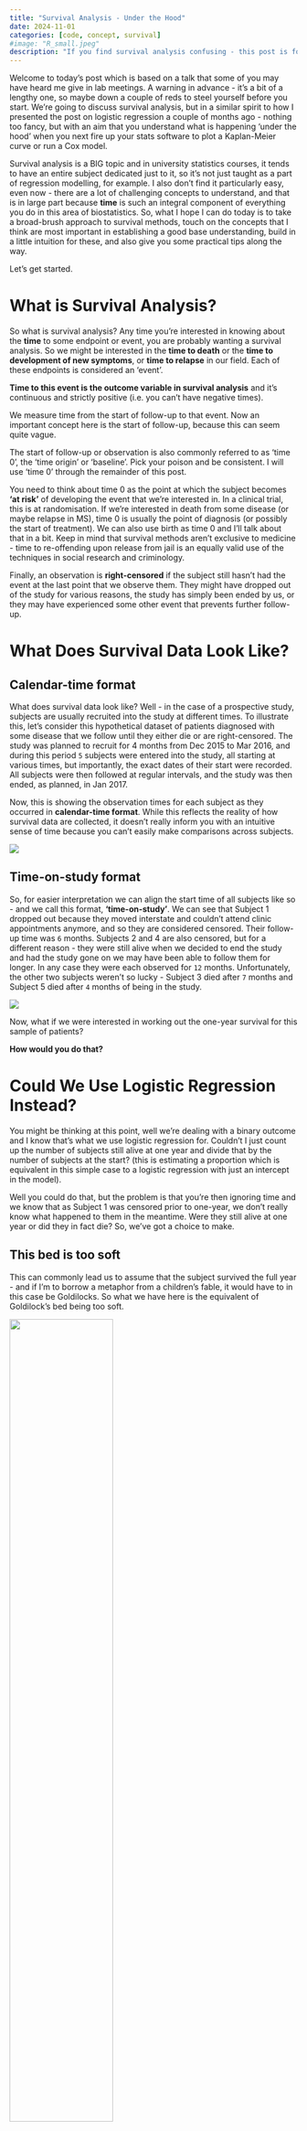 ```yaml
---
title: "Survival Analysis - Under the Hood"
date: 2024-11-01
categories: [code, concept, survival]
#image: "R_small.jpeg"
description: "If you find survival analysis confusing - this post is for you."
---
```


Welcome to today's post which is based on a talk that some of you may have heard me give in lab meetings. A warning in advance - it's a bit of a lengthy one, so maybe down a couple of reds to steel yourself before you start. We're going to discuss survival analysis, but in a similar spirit to how I presented the post on logistic regression a couple of months ago - nothing too fancy, but with an aim that you understand what is happening 'under the hood' when you next fire up your stats software to plot a Kaplan-Meier curve or run a Cox model.

Survival analysis is a BIG topic and in university statistics courses, it tends to have an entire subject dedicated just to it, so it's not just taught as a part of regression modelling, for example. I also don't find it particularly easy, even now - there are a lot of challenging concepts to understand, and that is in large part because **time** is such an integral component of everything you do in this area of biostatistics. So, what I hope I can do today is to take a broad-brush approach to survival methods, touch on the concepts that I think are most important in establishing a good base understanding, build in a little intuition for these, and also give you some practical tips along the way.

Let's get started.

# What is Survival Analysis?

So what is survival analysis? Any time you're interested in knowing about the **time** to some endpoint or event, you are probably wanting a survival analysis. So we might be interested in the **time to death** or the **time to development of new symptoms**, or **time to relapse** in our field. Each of these endpoints is considered an 'event'.

::: callout-important
**Time to this event is the outcome variable in survival analysis** and it's continuous and strictly positive (i.e. you can't have negative times).
:::

We measure time from the start of follow-up to that event. Now an important concept here is the start of follow-up, because this can seem quite vague.

::: callout-note
The start of follow-up or observation is also commonly referred to as 'time 0', the 'time origin' or 'baseline'. Pick your poison and be consistent. I will use 'time 0' through the remainder of this post.
:::

You need to think about time 0 as the point at which the subject becomes **'at risk'** of developing the event that we're interested in. In a clinical trial, this is at randomisation. If we're interested in death from some disease (or maybe relapse in MS), time 0 is usually the point of diagnosis (or possibly the start of treatment). We can also use birth as time 0 and I'll talk about that in a bit. Keep in mind that survival methods aren't exclusive to medicine - time to re-offending upon release from jail is an equally valid use of the techniques in social research and criminology.

Finally, an observation is **right-censored** if the subject still hasn't had the event at the last point that we observe them. They might have dropped out of the study for various reasons, the study has simply been ended by us, or they may have experienced some other event that prevents further follow-up.

# What Does Survival Data Look Like?

## Calendar-time format

What does survival data look like? Well - in the case of a prospective study, subjects are usually recruited into the study at different times. To illustrate this, let's consider this hypothetical dataset of patients diagnosed with some disease that we follow until they either die or are right-censored. The study was planned to recruit for 4 months from Dec 2015 to Mar 2016, and during this period `5` subjects were entered into the study, all starting at various times, but importantly, the exact dates of their start were recorded. All subjects were then followed at regular intervals, and the study was then ended, as planned, in Jan 2017.

Now, this is showing the observation times for each subject as they occurred in **calendar-time format**. While this reflects the reality of how survival data are collected, it doesn't really inform you with an intuitive sense of time because you can't easily make comparisons across subjects.

![](images/survival_calendar.png){fig-align="center"}

## Time-on-study format

So, for easier interpretation we can align the start time of all subjects like so - and we call this format, **'time-on-study'**. We can see that Subject 1 dropped out because they moved interstate and couldn't attend clinic appointments anymore, and so they are considered censored. Their follow-up time was `6` months. Subjects 2 and 4 are also censored, but for a different reason - they were still alive when we decided to end the study and had the study gone on we may have been able to follow them for longer. In any case they were each observed for `12` months. Unfortunately, the other two subjects weren't so lucky - Subject 3 died after `7` months and Subject 5 died after `4` months of being in the study.

![](images/survival_study.png){fig-align="center"}

Now, what if we were interested in working out the one-year survival for this sample of patients?

**How would you do that?**

# Could We Use Logistic Regression Instead?

You might be thinking at this point, well we're dealing with a binary outcome and I know that's what we use logistic regression for. Couldn't I just count up the number of subjects still alive at one year and divide that by the number of subjects at the start? (this is estimating a proportion which is equivalent in this simple case to a logistic regression with just an intercept in the model).

Well you could do that, but the problem is that you're then ignoring time and we know that as Subject 1 was censored prior to one-year, we don't really know what happened to them in the meantime. Were they still alive at one year or did they in fact die? So, we've got a choice to make.

## This bed is too soft

This can commonly lead us to assume that the subject survived the full year - and if I'm to borrow a metaphor from a children's fable, it would have to in this case be Goldilocks. So what we have here is the equivalent of Goldilock's bed being too soft.

![](images/goldi_soft.png){fig-align="center" width="60%"}

Under this assumption we would include Subject 1 in the proportion numerator and calculate the one-year survival as `3/5` or `60%` (we could also get that from a logistic regression model).

$$
\text{Survival (one-year)} = \frac{\text{3}}{\text{5}} = 60\%
$$

But there's something not quite right about that.

Unfortunately, Goldilocks doesn't sleep well.

## This bed is too hard

Well then, let's be conservative you might say, and assume Subject 1 has in fact died. In this case we would exclude them from the proportion numerator and calculate the one-year survival as `2/5` or `40%`. Can I suggest this is now the equivalent of Goldilock's bed being too hard, because we know Subject 1 was followed for a full 6 months - that must count for something surely?

![](images/goldi_hard.png){fig-align="center" width="60%"}

$$
\text{Survival (one-year)} = \frac{\text{2}}{\text{5}} = 40\%
$$

Poor Goldilocks still doesn't sleep well.

## Ahhh, just right

When you use survival methods, it in fact turns out that the probability of surviving in the entire year, taking into account censoring is `(4/5)x(2/3) = 53%`, somewhere in between `40` and `60%` - ahhh, Goldilocks has finally found the right bed.

![](images/goldi_ahh.png){fig-align="center" width="60%"}

$$
\text{Survival (one-year)} = \frac{\text{4}}{\text{5}} \times \frac{\text{2}}{\text{3}} = 53\%
$$ I will show you how to get to that number shortly.

## The take-home message

If everybody is observed for at least the same length of time of interest (e.g. 1 year), logistic regression could be used...

... but not if the duration of observation is less for some people.

# Probability In Survival Analysis Can Mean Different Things

Probabilities can be a little tricky in survival analysis because they are very context-dependent. We can talk about the **event probability density**. This effectively gives the probability distribution of survival times, which remember is the outcome in survival analysis. We can also talk about the **hazard**, which is the **instantaneous probability** or **risk** of experiencing the event. And then we can also talk about the **probability of survival**, which tells us how many people haven't experienced the event by same point in time.

::: callout-note
Think of a density function as the continuous analog to a frequency distribution for a discrete variable. An example of the latter might be the number after the roll of a dice, and we can represent the distribution of resulting 1's, 2's, 3's, 4's, 5's and 6's with a frequency histogram. Given that survival times are continuous in nature (i.e. they can take on *any* positive value - not just discrete values) we represent the distribution of survival times with a density function instead.
:::

## Questions - so many questions...

So, let me get you thinking about this by way of a thought exercise.

If I were to ask you about human mortality; then as a function of age, how would you draw or describe:

1.  The probability of death?

2.  The hazard of death?

3.  Survival?

Following from that:

1.  Is the probability of death greater at 80 or 100?

2.  Is the hazard of death greater at 80 or 100?

And finally:

**What's the difference!?**

## Some answers...hopefully

Ok, this is a little bit of a trick question, because it really hangs on semantics.

### Marginal probabilities of event

When we talk about the probability of death we are referring to a probability density for death (as a function of age). This is where the area under the density curve (and while this involves a bit of calculus, you don't need to concern yourself with the details) adds up to `1` - that is everyone is certain to die eventually. In other words the sums of all possible probabilities of dying across all ages equals `1` - and that's what essentially defines a probability density function. So if you look at the following plot you will appreciate that the overall probability of death gradually increases until about `80` years than actually declines after that. So, in fact the most likely age to die at is about `80`, not `100`, and that's simply because fewer people are alive at `100` in the first place. This is what is known as a **'marginal'** probability of death.

![](images/prob_density){fig-align="center" width="40%"}

### Conditional probabilities of event

Now, the marginal probability of death is a different concept to the **hazard** of death. The hazard represents an instantaneous or **conditional** risk of the event happening. Looking at the commensurate hazard function, you will see that it increases exponentially. What this is saying is that the probability or risk that you die in the next year, increases the longer you remain alive. So, the risk of dying in the next year, **given** that you survived until `100` years is far, far, greater than than case for an `80` year old. These are conditional probabilities. In other words, the risk in the next instant of experiencing the event given you haven't yet experienced it.

![](images/prob_hazard){fig-align="center" width="40%"}

### Survival

And then finally the survival. This isn't difficult. We all die (don't thank me for cheering you up) - so the survival function eventually reaches `0`.

![](images/prob_survival){fig-align="center" width="40%"}

# Hazard Rates Are Fundamental To Survival Analysis

## Definition

Ok, so having some understanding of the hazard rate is really important in survival analysis. At a basic level, the hazard rate is like an incident rate - the number of new events that occur in a period of time divided by the number of people at risk of that event at the beginning of that period. But it gets a little more complicated because the hazard rate is actually the limiting case of that - the **instantaneous** event rate. In other words the probability that, given that a subject has survived up to some time `t`, that he or she has the event in the next infinitesimally small time interval, divided by the length of that interval - and we need to use calculus to be able to compute that. The hazard rate ranges from `0` (no risk of the event) to infinity (certain to experience the event) and over time, it can be constant, increase, decrease, or take some other non-monotonic pattern, which I'll show you in a moment.

The non-complicated, non-calculus formula for the hazard rate is shown below: Basically the hazard rate can be thought of as the number of events between time $t$ and $\delta t$, divided by the number of people at risk of the event at time $t$ - that gives a conditional probability of the event - and then we divide that by the length of the interval.

$$
h(t) = \lim_{\delta \text{t} \to 0} \frac{\left( \cfrac{ \text{number of events between time t and } (\text{t} + \delta \text{t})}{\text{number of people at risk at time t }} \right) } {\delta \text{t}}
$$

$$
= \lim_{\delta \text{t} \to 0} \frac{\text{conditional probability of event between time t and } (\text{t} + \delta \text{t})} {\delta \text{t}}
$$

## The hazard rate is related to the incident rate

Let me use a silly example to illustrate this idea of how the hazard rate is related to your run-of-the-mill incident rate. Let's think about the hazard of getting married at 20 years of age - perilous I might suggest. But jokes aside, how would you work this out? Well we could start by thinking in terms of the incident rate - in a nutshell, count up the number of people married between the ages of `20` and 21 and divide that by the number NOT already married at age `20`.

So, let's say we have `1000` people in a population of interest who still aren't married at age `20` and we follow them forward and see that `100` get married in the next year. The incident rate is then `100`/`1000` per year or `0.1` marriages per year.

![](images/hazard_20_yrs.1.png){fig-align="center"}

We could have actually considered a shorter time interval to work out the incident rate - let's now say `6` months instead of one year. Assuming marriages are evenly distributed then the incident rate is now `50`/`1000` per `6` months or `0.05` marriages per 1/2 year.

![](images/hazard_20_yrs.2.png){fig-align="center"}

And we could even consider the incident rate in the forthcoming day, which would be `0.274`/`1000` per day or `0.000274` marriages per day.

![](images/hazard_20_yrs.3.png){fig-align="center"}

So the incident rate differs in these three cases **only** because we are using different units of time. If we normalised the time period to one year in the second and third scenarios, then we would expect the same number of marriages over the year.

The point of all of this is really to show you that the hazard rate is a **limiting case of the incident rate**. As the time interval approaches zero, we essentially have an instantaneous estimate of the risk of the event at any point in time and this is what the hazard rate represents. It's not hard when you think about it.

## Some common hazard function shapes

Let's have a look at some of the more common hazard function shapes that we might encounter. The shape of the hazard function is determined by the underlying disease, physiological or physical process - so some of these are more realistic in biological systems and some more realistic in mechanical systems.

### Constant (exponential)

The first example is of a constant hazard - so the **risk of failure at any point in time is the same**. This could apply to a light bulb and it could also apply to a healthy individual in a study. When the hazard function is constant we say the survival model is **exponential** and memoryless, in that the age of the subject has no bearing on the instantaneous risk of failure. Now, this is not the most realistic distribution for biological systems, because - taking a well-known quote from a textbook - "If human lifetimes were exponential there wouldn't be old or young people, just lucky or unlucky ones".

![](images/hazard_rate_constant.png){fig-align="center" width="80%"}

### Increasing (Weibull)

This is a monotone increasing hazard function. This is one of the more realistic shapes that we expect in the real world - basically as things age, they wear out and are more likely to fail. In industry, cars and batteries are good examples of this. Most biological systems also follow this profile - as humans it's why our life insurance premiums go up as we age. At `60` you've done well to have lived this long, but your short term prospects aren't as optimistic as they were at `20`, and the actuaries build this in to their company's insurance premiums.

An example in a medical study might be the hazard of metastatic cancer patients, where the event of interest is death. As survival time increases for such a patient, and as the prognosis accordingly worsens, the patient’s potential for dying of the disease also increases.

![](images/hazard_rate_increasing.png){fig-align="center" width="80%"}

### Decreasing (Weibull)

But not everything wears out over time. This is an example of a monotone decreasing hazard. Many electronic systems actually become more robust over time - believe it or not. In other words, the instantaneous risk of failure tends to be higher earlier on and then subsides with time. So manufacturers can utilise that to their advantage by running the system for a period before shipping and if it passes, it's likely to be ok for the customer.

In medicine we might see this in patients recovering from major surgery, because the potential for dying after surgery usually decreases as the time after surgery increases.

![](images/hazard_rate_decreasing.png){fig-align="center" width="80%"}

### Increasing/Decreasing (lognormal)

Now we’re getting even more complex with a hazard function that can both increase and decrease. These kinds of shapes become increasingly difficult to generalise, but a specific example might be the hazard for tuberculosis patients since their potential for dying from the disease initially increases and then subsides.

![](images/hazard_rate_increase_decrease.png){fig-align="center" width="80%"}

### Bathtub

And then finally the 'bathtub' shaped hazard function, which I introduced to you before when talking about the risks of humans dying with age. In a general sense, this hazard function reflects the fact that some of the riskiest days of your life are those following birth, and then things start to settle down through and until mid-life.

But gradually, as you age, parts of your body start to wear out and your short-term risk begins to increase again - and if you manage to get to 80 for example, then your short-term risk of dying might be as high as it was during your first months of life.

![](images/hazard_rate_bathtub.png){fig-align="center" width="80%"}

# Time Scales

I just want to briefly touch on the idea of time scales. As I mentioned earlier the time origin is deﬁned as the time point at which individuals are first placed 'at risk' for the event occurring. But the choice of time origin should really be determined by clinical reasons and there are actually two time primary scales you can consider. By far the most common choice is to simply use time-on-study - so set time = `0` for example, from the point that a subject was diagnosed with a disease; had a surgical procedure; or was randomised into a clinical trial. And this makes sense because the outcome of interest can really only occur as the disease diagnosis or surgical procedure effectively places the subject 'at risk' of the outcome.

But in some cases, the distinction is less obvious and using age as the time scale can be more appropriate and actually make more sense. This is usually when you have outcomes of interest that are related more to ageing - e.g. the development of breast cancer, stroke, etc - because subjects may actually be at risk from a time earlier than when they became enrolled into the study. What we are basically suggesting here is that **subjects become 'at risk' of the disease from birth**.

So, when you are thinking about the design and analysis of your next time-to-event study, ask yourself when do subjects first become 'at risk' of this event? and on what scale is that underlying risk most likely to change?

## Time-on-study

I want to illustrate these ideas about time scales with a figure and a very simplified example. Let's assume this is some hazard function for death related to some fictitious disease. The risk of death related to this disease initially increases and then decreases over time. ![](images/hazard_time_on_study_scale_overall.png){fig-align="center" width="80%"}

When we look at the hazard, it's a fairly safe bet that we would use time-on-study in this case, **because the hazard is going to primarily be a function of time since diagnosis more than a function of age**. And that's because **the subject becomes at risk of the outcome from the point of diagnosis**. So in this case we can expect subjects of any age to have a similar hazard. If we were to estimate a Cox model for example, the hazards are fairly consistent in shape across subjects, regardless of age (note that the intercepts might actually be different for different ages - gives rise to proportional hazards - but the shapes are consistent). In other words, an apples-to-apples comparison of the hazard function at any point in observation time.

![](images/hazard_time_on_study_scale_individual.png){fig-align="center" width="80%"}

## Age

But now let's assume that the same hazard is instead a function of age instead of time-on-study - for the sake of the exercise let's say the outcome is now a type of cancer and **you become 'at risk' of this cancer from birth**. So the risk of the outcome this time relates more to just getting older than it does to any other precursor event.

![](images/hazard_age_scale_overall.png){fig-align="center" width="80%"}

In this case, if we were to use time-on-study as the time scale, we end up trying to compare hazard functions among age groups that are not consistent in shape on that time scale. So, the hazard for a `20` year old entering the study might be different to the hazard for a `60` year old entering the study. Now we are attempting an apples-to-oranges comparison of the hazard function at any point in observation time and that is less than ideal - instead, we're better off using age as the time scale on which to base our computations.

![](images/hazard_age_scale_individual.png){fig-align="center" width="80%"}

::: callout-important
When using age as the time scale for the analysis, age is automatically corrected for in the analysis and does not require specific covariate adjustment.
:::

# It's A Choose-Your-Own Survival Analysis Adventure

Alright, let's actually talk about some of the methods themselves. I think when people first look at survival analysis, they can find it confronting with the array of analysis approaches on offer. But the thing here to realise is that each of these is a tool for a particular job, and once you know that you can start to focus in on what method (or methods) best answer your research questions.

So, the three main forms of survival analysis are **non-parametric**, and that typically involves creating Kaplan-Meier curves; **semi-parametric**, and that pretty much revolves around the Cox model; and **fully parametric**, and here you have an assortment of statistical distributions for the survival times that you can choose from.

## Non-parametric (Kaplan-Meier estimator)

So, in statistics, what does non-parametric actually mean? Basically, we do not rely on any assumptions that the data are drawn from a given parametric family of probability distributions. So we're less interested or able to make inferences about the population and we're really only talking about the data that we actually have - the sample at hand.

Now, in survival analysis, the Kaplan-Meier estimator is one such non-parametric approach to calculating the survival function. **We don't make any assumptions about the distribution of survival times in the population from which the sample was drawn.** So, it's just the empirical probability of surviving past certain times in the sample - and to that end it's main purpose is descriptive.

The Kaplan-Meier approach is NOT a modelling method, and it's really about visualising survival - and we can do this overall or commonly by splitting based on one important grouping variable, whether that be treatment or some other exposure variable (e.g. sex). Usually this a starting point in your survival analyses, and you'll go on and do some modelling, but sometimes a simple Kaplan-Meier curve is enough to do what you want.

Let's revisit that first example I showed you with the `5` patients, because it's a worthwhile exercise in understanding how the Kaplan-Meier estimator works out a probability of survival taking into account, censoring. It's a simple exercise with these data but with more complex datasets you obviously wouldn't do this manually.

So, we have our `5` patients and we want to plot the proportion surviving at every step over the study duration.

Remember that if we'd used logistic regression, then depending on how we defined our censored subject we could have ended up with a one-year survival of either `40` or `60%`, and in fact the correct one-year survival estimate is `53%`. How do we get that?

![](images/km_estimator.1.png){fig-align="center"}

So, we start at time `0` with `100%` survival and with all subjects at risk of the event.

We know that survival remains at `100%` until at least month `4` because everyone remains alive during that time.

But then Subject `5` dies at `4` months. So, this is the event we're interested in and the survival probability is **re-estimated** each time there is an event. How do we do that? Well, we multiply the **cumulative survival proportion** before the event by the **conditional survival proportion** just after the event - conditional because a subject must have survived at least until the event, to remain in the study after it.

And if we do that, this time around it's a fairly straightforward multiplication of `1` x `4`/`5`, which gives `80%`. Note that censoring has not even entered into this calculation yet.

So the proportion surviving immediately after `4` months is `80%` and the number of people at risk of dying at this point is `4`.

![](images/km_estimator.2.png){fig-align="center"}

Now as we go along in the time line we see that Subject `1` is censored at `6` months and we indicate that with a mark at that time point. Note that the **survival estimate doesn't change** after `6` months, but the number of people at risk of dying now reduces by `1` to `3`.

![](images/km_estimator.3.png){fig-align="center"}

Now Subject `3` dies at `7` months. To re-estimate the survival this time we need to take just a little bit of extra care. The cumulative survival proportion immediately before `7` months is still `80%` but when we work out the conditional survival immediately after `7` months, the censoring of Subject `1` means that we now only have `2` people remaining alive (that we are certain about) out of the `3` potentially at risk, just prior to the death.

We then multiply those two survival proportions to give us the overall survival after `7` months. And that is `4` people out of `5` (`80%`) alive immediately prior to and `2` people out of `3` (`67%`) alive immediately after. The overall estimate of survival at `7` months is then `4`/`5` times `2`/`3` which gives us the `53%` we stated earlier.

Clearly this is a very simple case and you can appreciate how complicated this can get in larger datasets, but standard functions will take care of the calculations for you in whatever statistical package you're using.

![](images/km_estimator.4.png){fig-align="center"}

## Semi-parametric (Cox model)

If you want to estimate survival as a function of more than just one grouping variable, then you really need to look further afield than the Kaplan-Meier estimator and this is usually where people will turn to a Cox model.

The Cox model is considered semi-parametric because there is both a non-parametric component and a fully parametric component. The **baseline hazard function is non-parametric** and is estimated directly from the sample data without any assumptions about the distribution of survival times. Because of this the hazard function in a Cox model can take on any shape you can imagine. This is both an advantage and a disadvantage - an advantage because the shape can be highly flexible, but a disadvantage because we don't actually get any information returned in terms of parameter estimates that tell us anything about what that shape looks like.

The **parametric part of the Cox model is to do with the effects of the predictors on the hazard function** - and these are assumed to be linearly related to the log of the hazard. The coefficient estimates we get out of a Cox model are exponentiated to give a hazard ratio which is just the ratio of two hazard rates.

Because we don't get any parameter estimates for the baseline hazard function, we aren't in a position to easily predict the absolute risk of an event, and so the strength of the Cox model is really in providing information about relative rather than absolute risks of the event occurring.

And finally because the hazard is empirical, you really shouldn't try to predict from a Cox model beyond the range of observable data that you have.

Ok, before we leave the Cox model, let's talk about The Elephant in the room - proportional hazards. This is probably the most important assumption that you need to keep in mind and one that you should really test for each time you run a Cox model.

The proportional hazards assumption basically requires that the hazard ratio is constant over time, or equivalently, that the hazard for one individual is proportional to the hazard for any other individual, and where the proportionality constant doesn't depend on time.

So if we look at the figure below - I have plotted hypothetical hazard functions for males (in blue) and females (in red) for the risk of some event. You'll note that the shapes are essentially the same but are scaled versions of one another. When proportional hazards hold, then we can take a ratio of the two hazard rates at any time point and that ratio should remain constant. And I've illustrated that here at two time points - $t1$ and $t2$. The difference in the hazards obviously varies but the ratio of the hazards at those two time points is the same. At time `1` a hazard rate of `3` for males and `2` for females gives a hazard ratio of `1.5` and similarly, at time `2`, a hazard rate of `0.75` for males and `0.5` for females, again gives a hazard ratio of `1.5`.

In reality, hazard rates are probably not going to be exactly proportional the entire time, but the aim is to make sure any departures from proportionality are minimal - otherwise this means the hazard ratio itself varies with time and this adds further complexity to your model.

![](images/prop_hazards.png){fig-align="center"}

## Parametric (exponential, Weibull, log-normal, etc)

Fully parametric survival models are essentially the same in concept and interpretation to the Cox model, barring a few structural differences. The main difference to the Cox model is that **the baseline hazard function is fully specified** in these models. In other words, the hazard function is assumed to follow a particular statistical distribution, and we looked at some of these before - monotone increasing, decreasing, lognormal, etc. And this then becomes a modelling choice that you have to make. You can never be certain that you've chosen the correct distribution but there are tools that you can use to guide your choice - theory should always be at the top of the list, but you can also do things like generate empirical hazards to see what their shape might look like, compare model fits via some fitting criteria like the AIC, and so on. If you get the distribution about right, these models are **more powerful** than their Cox counterparts.

Like Cox models, you get adjusted estimates of risk/survival. Unlike Cox models, you can estimate absolute risk of the event of interest, because you get a model parameter or parameters returned for that. Additionally, you're in a better position with these models to predict beyond the maximum follow-up time, because there is a specified distribution of survival times that is expected to follow that of the population. But that comes with the usual caveat of always be careful about extrapolating beyond the range of your data.

# Extensions

And to end, some rabbit-holes that you can go down in your survival analysis endeavours:

-   Time-dependent covariates:
    -   The value of the covariate (e.g. treatment, weight, etc) changes over time, but it's effect remains constant (i.e. the HR doesn't change).
-   Time-dependent coefficients:
    -   The value of the covariate doesn’t change over time, but it's effect does (i.e. the HR varies over time).
-   Flexible parametric models:
    -   Include splines on the log baseline hazard to allow even more flexibility in hazard function shapes (**I am becoming a huge advocate of these**).
-   Competing risks:
    -   Explicitly account for other events that 'compete' with our primary event of interest.
-   Recurrent events/frailties (clustering)
    -   More than one event per person/groups of people with shared characteristics.

# Summary

Remember how I said Survival Analysis was a BIG subject!

If you ever struggled with the fundamentals, I hope today's post has helped to clarify some of these ideas. There is a really good book on the topic that I can recommend if you want to do some more reading. It is comprehensive enough, yet I think gets the message across without the use of complicated theory and formulae.

![](images/surv_text.jpeg){fig-align="center" width="30%"}

Until next time - may your models actually reflect reality.

(Most figures in today's post created with [BioRender.com](https://www.biorender.com/)).
